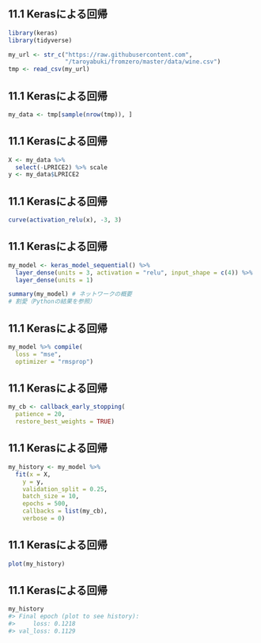 ## 11.1 Kerasによる回帰

```r
library(keras)
library(tidyverse)

my_url <- str_c("https://raw.githubusercontent.com",
                "/taroyabuki/fromzero/master/data/wine.csv")
tmp <- read_csv(my_url)
```

## 11.1 Kerasによる回帰

```r
my_data <- tmp[sample(nrow(tmp)), ]
```

## 11.1 Kerasによる回帰

```r
X <- my_data %>%
  select(-LPRICE2) %>% scale
y <- my_data$LPRICE2
```

## 11.1 Kerasによる回帰

```r
curve(activation_relu(x), -3, 3)
```

## 11.1 Kerasによる回帰

```r
my_model <- keras_model_sequential() %>%
  layer_dense(units = 3, activation = "relu", input_shape = c(4)) %>%
  layer_dense(units = 1)

summary(my_model) # ネットワークの概要
# 割愛（Pythonの結果を参照）
```

## 11.1 Kerasによる回帰

```r
my_model %>% compile(
  loss = "mse",
  optimizer = "rmsprop")
```

## 11.1 Kerasによる回帰

```r
my_cb <- callback_early_stopping(
  patience = 20,
  restore_best_weights = TRUE)
```

## 11.1 Kerasによる回帰

```r
my_history <- my_model %>%
  fit(x = X,
    y = y,
    validation_split = 0.25,
    batch_size = 10,
    epochs = 500,
    callbacks = list(my_cb),
    verbose = 0)
```

## 11.1 Kerasによる回帰

```r
plot(my_history)
```

## 11.1 Kerasによる回帰

```r
my_history
#> Final epoch (plot to see history):
#>     loss: 0.1218
#> val_loss: 0.1129
```

